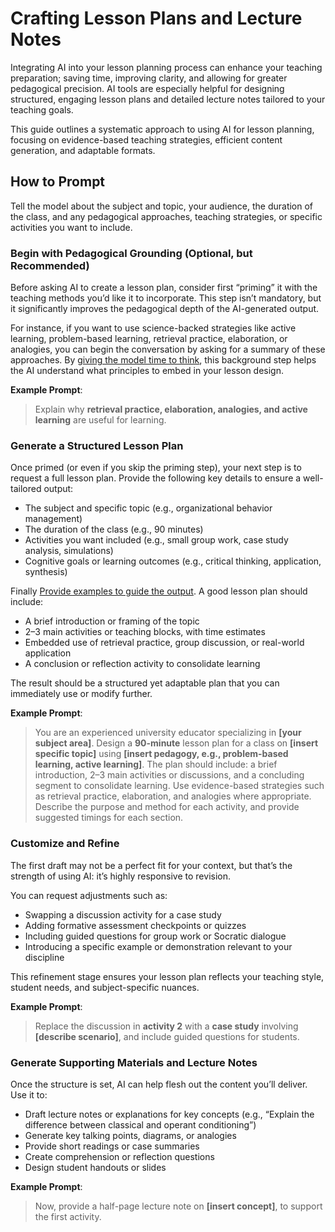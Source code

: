 

# Crafting Lesson Plans and Lecture Notes

Integrating AI into your lesson planning process can enhance your teaching preparation; saving time, improving clarity, and allowing for greater pedagogical precision. AI tools are especially helpful for designing structured, engaging lesson plans and detailed lecture notes tailored to your teaching goals.

This guide outlines a systematic approach to using AI for lesson planning, focusing on evidence-based teaching strategies, efficient content generation, and adaptable formats.

## How to Prompt

<Callout type="info">Tell the model about the subject and topic, your audience, the duration of the class, and any pedagogical approaches, teaching strategies, or specific activities you want to include.</Callout>

<Steps>

### Begin with Pedagogical Grounding (Optional, but Recommended)

Before asking AI to create a lesson plan, consider first “priming” it with the teaching methods you’d like it to incorporate. This step isn’t mandatory, but it significantly improves the pedagogical depth of the AI-generated output. 

For instance, if you want to use science-backed strategies like active learning, problem-based learning, retrieval practice, elaboration, or analogies, you can begin the conversation by asking for a summary of these approaches. By [giving the model time to think](/prompting/chain-of-thought-prompting), this background step helps the AI understand what principles to embed in your lesson design. 

**Example Prompt**:
> Explain why **retrieval practice, elaboration, analogies, and active learning** are useful for learning.

### Generate a Structured Lesson Plan

Once primed (or even if you skip the priming step), your next step is to request a full lesson plan. Provide the following key details to ensure a well-tailored output:

- The subject and specific topic (e.g., organizational behavior management)
- The duration of the class (e.g., 90 minutes)
- Activities you want included (e.g., small group work, case study analysis, simulations)
- Cognitive goals or learning outcomes (e.g., critical thinking, application, synthesis)

Finally [Provide examples to guide the output](/prompting/give_examples/). A good lesson plan should include:

- A brief introduction or framing of the topic
- 2–3 main activities or teaching blocks, with time estimates
- Embedded use of retrieval practice, group discussion, or real-world application
- A conclusion or reflection activity to consolidate learning

The result should be a structured yet adaptable plan that you can immediately use or modify further.

**Example Prompt**:

> You are an experienced university educator specializing in **[your subject area]**. Design a **90-minute** lesson plan for a class on **[insert specific topic]** using **[insert pedagogy, e.g., problem-based learning, active learning]**. The plan should include: a brief introduction, 2–3 main activities or discussions, and a concluding segment to consolidate learning. Use evidence-based strategies such as retrieval practice, elaboration, and analogies where appropriate. Describe the purpose and method for each activity, and provide suggested timings for each section.

### Customize and Refine

The first draft may not be a perfect fit for your context, but that’s the strength of using AI: it’s highly responsive to revision.

You can request adjustments such as:

- Swapping a discussion activity for a case study
- Adding formative assessment checkpoints or quizzes
- Including guided questions for group work or Socratic dialogue
- Introducing a specific example or demonstration relevant to your discipline

This refinement stage ensures your lesson plan reflects your teaching style, student needs, and subject-specific nuances.

**Example Prompt**:
> Replace the discussion in **activity 2** with a **case study** involving **[describe scenario]**, and include guided questions for students.

### Generate Supporting Materials and Lecture Notes

Once the structure is set, AI can help flesh out the content you’ll deliver. Use it to:

- Draft lecture notes or explanations for key concepts (e.g., “Explain the difference between classical and operant conditioning”)
- Generate key talking points, diagrams, or analogies
- Provide short readings or case summaries
- Create comprehension or reflection questions
- Design student handouts or slides

**Example Prompt**:
> Now, provide a half-page lecture note on **[insert concept]**, to support the first activity.

</Steps>
